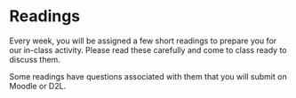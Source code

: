 # Readings

Every week, you will be assigned a few short readings to prepare you for our in-class activity. Please read these carefully and come to class ready to discuss them. 

Some readings have questions associated with them that you will submit on Moodle or D2L.